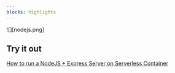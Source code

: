 ```yaml
---
blocks: highlights
---
```


![][nodejs.png]

## Try it out

[How to run  a NodeJS + Express Server on Serverless Container](/tutorials/run-nodejs-express-server-on-serverless-containers/)
